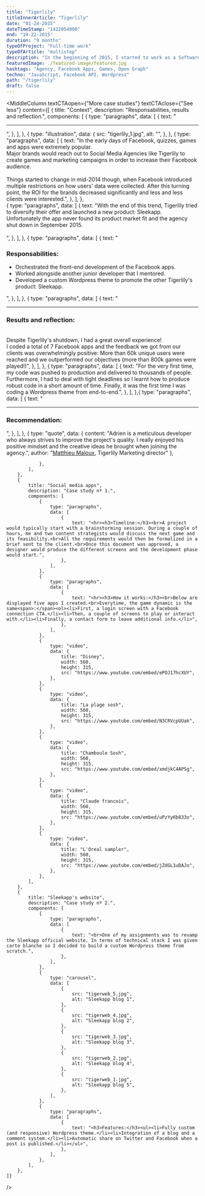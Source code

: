 ```yaml
---
title: "Tigerlily"
titleInnerArticle: "Tigerlily"
date: "01-24-2015"
dateTimeStamp: "1422054000"
end: "10-22-2015"
duration: "9 months"
typeOfProject: "Full-time work"
typeOfArticle: "multistep"
description: "In the beginning of 2015, I started to work as a Software Engineer in a social media agency; Tigerlily.<br><br>I was part of an ambitious team and had the chance to work for prestigious brands (such as Disney, Orange, Diesel, L'Oreal etc.).<br><br><b>Key outcomes:</b><ul><li>60k+ unique users reached.</li><li>800k+ games played.</li></ul>"
featuredImage: ./featured-image/featured.jpg
hashtags: "Agency, Facebook Apps, Games, Open Graph"
techno: "JavaScript, Facebook API, Wordpress"
path: "/tigerlily"
draft: false
---
```


<MiddleColumn
	textCTAopen={"More case studies"}
	textCTAclose={"See less"}
	content={[
		{
			title: "Context",
			description: "Responsabilities, results and reflection.",
			components: [
				{
					type: "paragraphs",
					data: [
						{
							text: "<hr>",
						},
					],
				},
				{
					type: "illustration",
					data: {
						src: "tigerlily_1.jpg",
						alt: "",
					},
				},
				{
					type: "paragraphs",
					data: [
						{
							text: "In the early days of Facebook, quizzes, games and apps were extremely popular.<br>Major brands would reach out to Social Media Agencies like Tigerlily to create games and marketing campaigns in order to increase their Facebook audience.<br><br>Things started to change in mid-2014 though, when Facebook introduced multiple restrictions on how users' data were collected. After this turning point, the ROI for the brands decreased significantly and less and less clients were interested.",
						},
					],
				},			
				{
					type: "paragraphs",
					data: [
						{
							text: "With the end of this trend, Tigerlily tried to diversify their offer and launched a new product: Sleekapp.<br>Unfortunately the app never found its product market fit and the agency shut down in September 2015.<br><br>",
						},
					],
				},
				{
					type: "paragraphs",
					data: [
						{
							text: "<h3>Responsabilities:</h3><ul><li>Orchestrated the front-end development of the Facebook apps.</li><li>Worked alongside another junior developer that I mentored.</li><li>Developed a custom Wordpress theme to promote the other Tigerlily's product: Sleekapp.</li></ul>",
						},
					],
				},
				{
					type: "paragraphs",
					data: [
						{
							text: "<hr><h3>Results and reflection:</h3><br>Despite Tigerlily's shutdown, I had a great overall experience!<br>I coded a total of 7 Facebook apps and the feedback we got from our clients was overwhelmingly positive: More than 60k unique users were reached and we outperformed our objectives (more than 800k games were played!)",
						},
					],
				},
				{
					type: "paragraphs",
					data: [
						{
							text: "For the very first time, my code was pushed to production and delivered to thousands of people. Furthermore, I had to deal with tight deadlines so I learnt how to produce robust code in a short amount of time. Finally, it was the first time I was coding a Wordpress theme from end-to-end.",
						},
					],
				},{
					type: "paragraphs",
					data: [
						{
							text: "<hr><h3>Recommendation:</h3>",
						},
					],
				},
				{
					type: "quote",
					data: {
						content: "Adrien is a meticulous developer who always strives to improve the project's quality. I really enjoyed his positive mindset and the creative ideas he brought when joining the agency.",
						author: "<a href='https://www.linkedin.com/in/matthieumaloux/' target='_blank'>Matthieu Maloux</a>, Tigerlily Marketing director"
					},
					
				},
			],
		},
		{
			title: "Social media apps",
			description: "Case study nº 1.",
			components: [
				{
					type: "paragraphs",
					data: [
						{
							text: "<hr><h3>Timeline:</h3><br>A project would typically start with a brainstorming session. During a couple of hours, me and two content strategists would discuss the next game and its feasibility.<br>All the requirements would then be formalized in a brief sent to the client.<br>Once this document was approved, a designer would produce the different screens and the development phase would start.",
						},
					],
				},
				{
					type: "paragraphs",
					data: [
						{
							text: "<hr><h3>How it works:</h3><br>Below are displayed five apps I created.<br>Everytime, the game dynamic is the same<span>:</span><ol><li>First, a login screen with a Facebook connection CTA.</li><li>Then, a couple of screens to play or interact with.</li><li>Finally, a contact form to leave additional info.</li>",
						},
					],
				},
				{
					type: "video",
					data: {
						title: "Disney",
						width: 560,
						height: 315,
						src: "https://www.youtube.com/embed/ePOJ17hcXUY",
					},
				},
				{
					type: "video",
					data: {
						title: "La plage sosh",
						width: 560,
						height: 315,
						src: "https://www.youtube.com/embed/N3CRVcpUUak",
					},
				},
				{
					type: "video",
					data: {
						title: "Chamboule Sosh",
						width: 560,
						height: 315,
						src: "https://www.youtube.com/embed/xmdjkC4APSg",
					},
				},
				{
					type: "video",
					data: {
						title: "Claude francois",
						width: 560,
						height: 315,
						src: "https://www.youtube.com/embed/uPzYyKb833o",
					},
				},
				{
					type: "video",
					data: {
						title: "L'Oreal sampler",
						width: 560,
						height: 315,
						src: "https://www.youtube.com/embed/jZdGL1uDAJo",
					},
				},
			],
		},
		{
			title: "Sleekapp's website",
			description: "Case study nº 2.",
			components: [
				{
					type: "paragraphs",
					data: [
						{
							text: "<br>One of my assignments was to revamp the Sleekapp official website. In terms of technical stack I was given carte blanche so I decided to build a custom Wordpress theme from scratch.",
						},
					],
				},
				{
					type: "carousel",
					data: [
						{
							src: "tigerweb_5.jpg",
							alt: "Sleekapp blog 1",
						},
						{
							src: "tigerweb_4.jpg",
							alt: "Sleekapp blog 2",
						},
						{
							src: "tigerweb_3.jpg",
							alt: "Sleekapp blog 3",
						},
						{
							src: "tigerweb_2.jpg",
							alt: "Sleekapp blog 4",
						},
						{
							src: "tigerweb_1.jpg",
							alt: "Sleekapp blog 5",
						},
					],
				},
				{
					type: "paragraphs",
					data: [
						{
							text: "<h3>Features:</h3><ul><li>Fully custom (and responsive) Wordpress theme.</li><li>Integration of a blog and a comment system.</li><li>Automatic share on Twitter and Facebook when a post is published.</li></ul>",
						},
					],
				},
			],
		},
	]}
/>
